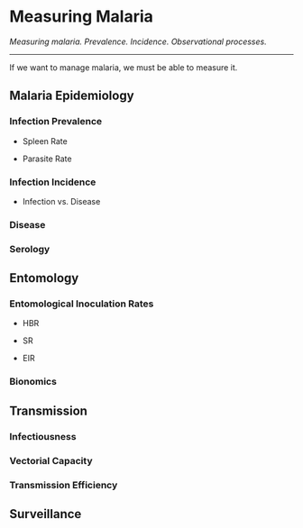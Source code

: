 # Measuring Malaria 

*Measuring malaria. Prevalence. Incidence.  Observational processes.* 

*** 

If we want to manage malaria, we must be able to measure it. 

## Malaria Epidemiology  

### Infection Prevalence

+ Spleen Rate

+ Parasite Rate 

### Infection Incidence 

+ Infection vs. Disease 

### Disease 

### Serology  


## Entomology  

### Entomological Inoculation Rates

+ HBR

+ SR 

+ EIR 

### Bionomics  

## Transmission 

### Infectiousness

### Vectorial Capacity  

### Transmission Efficiency

## Surveillance 

